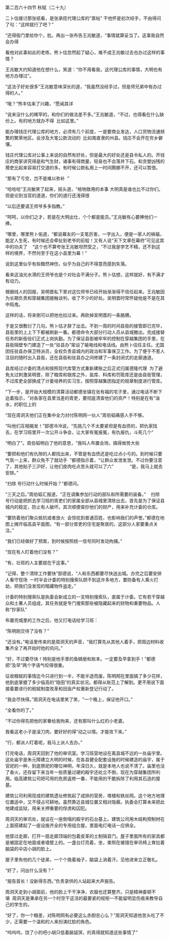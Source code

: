 

第二百六十四节 秋赋（二十九）

二卜估接讨那张纸看，是张承揽代理公库的“禀帖” 干他怀是初次经手，不由得问了句：“这样就行了吧？”

“还得衙门里给你个，批。再出一张布告王兆敏道，“事情就算妥当了。这事我自然会办得

看他对此事如此的老练，熊卜估忽然起了疑心，难不成王兆敏过去也办过这样的事情？

王兆敏大约知道他在想什么，笑道：“你不用看我，这代理公库的事情，大明也有地方办理过”。

“这法子好处很多”王兆敏意味深长的道，“我虽然没经手过，但是师兄弟中有办过得的人。”

“哦？”熊丰估来了兴趣，“愿闻其详

“说来没什么的稀罕的，和你们的做法差不多。”王兆敏道，“不过，也得看在什么缺份上。有的地方就办不得  比如这里。”

能办理钱庄代理公库的地方，必须有几个前提，一是要商业发达，人口货物流通频繁的繁荣地区。会涉及大笔公款流动的  比如南直隶的州县。钱庄不会开在穷乡僻壤。

钱庄代理公库对公事上来说的自然有好处，但是最大的好处还是县令私人的。开钱庄的商家讲究得是和气生财，诸事有得商量，轻易也不会落井下石。和贪婪凶残的猾吏比起来容易打交道的多。有时候公款私用上一时间腾挪不开，还可以暂借。

“那有了亏空，岂不是难以弥补  ”

“哈哈哈”王兆敏笑了起来，摇头道，“格物致用的本事 大明真是谁也比不过你们。但是论到当官的道道，你们的道行还浅得很

“以后还要请王师爷多多指教。”

“呵呵，以你们之才，若是在大明出仕，个个都是能员。”王兆敏有心要捧他们一捧。

“哪里，哪里熊卜佑道，“都说幕友的一支笔厉害，一字出入，便是一家人的祸福，能定人生死，有时候还会牵扯到老爷的前程！又有人说“天下文章在幕府”可见这其中的功夫了    “这个也不算夸张王兆敏坦然受之，“不过我是学艺不精，还不到这样的境界，不然何至于在这小县里为幕！”

说到这里似乎有些黯然神伤，似乎为自己的不得意而感到失落。

看来这油光水滑的王师爷也是个对社会不满分子。熊卜估想，这样就好，有不满才有动力。

根据线人的回报，吴明晋私下里对这位师爷已经开始渐渐得不信任起来。王兆敏因为长期负责和穿越集团接触谈判，收了不少的好处。吴明晋时常怀疑他是不是在其中捣鬼。

这样的话，将来倒可以把他也拉过来。再砍掉吴明晋的一条胳膊。

于是又很敷衍了几句。熊卜估才辞了出去。不到一周的时间县衙的接管即已完毕，县衙里的上上下下都被刷新一番。都德命令大部分行动人员从县城撤出。完成接替任务的新衙役们正式上岗执勤。为了保证县衙被牢牢的控制在穿越集团的手里，在县衙隔壁专门建造了一处“驻县办”架设了输电线和电话线。由熊卜估任主任。尤国团任驻县办保卫特派员，全权负责县城内的政治和军事保卫工作。为了便于不惹人注目的随时出入县衙，还在县衙和驻县办之间修建了一条封闭式的走廊通道。

县库经过计委的清点和按照现代库管方式重新建账之后正式归属德隆代理  为了避免太过刺激吴明晋，除了粮库和银库之外，盐库、料库和罚赃库还是由县衙管理，不过库吏全部换成了计委培养的实习生，按照穿越集团指定的规章制度进行管库。

“下一步，是开始大规模的清算活动都德坐镇在张有福的宅子里，通过电话不断下达着指示，“对各家在县里当差的胥吏，要彻底清查他们的资产！特别是在有“油水，的职位上的

“现在周洞天他们正在集中全力对付陈明网一伙人”周伯韬痛感人手不够。

“叫他们互相揭发！”部德冷冷说，“先挑几个不太要紧但是有血债的，把仇家找去，在学习班里开一次公开斗争会，让大家有冤报冤，有仇报仇，斗死几个”

“明白了”。周伯韬明白了他的意思，“我叫人布置会场，搞得耸势大些

“要把和他们有仇隙的人都找出来，不管是有血债还是吃过点小亏的。到时候只要气氛一上来，群众免不了就动手  ”都德指示着，“让群众发泄发泄。不过你要注意了，其他贴子三沪好，让他们皮肉吃点苦头就可以了六”             “是，我马上就去安排。”

“扫除 号行动什么时候开始？”都德问。

“三天之后。”周伯韬汇报道，“正在调集参加行动的部队和所需要的装备。”    扫除 号行动是把抓去学习班的胥吏们的家属全部从县城里清除出去，首先是为了保证县城内的稳定，防止有人破坏。其次顺便查抄他们的财产，用来补充计委的仓库。

“要防着他们聚众抵抗或者放火  会惊扰到普通百姓，也影响我们的声誉。”都德在地图上摊开临高县平面图，“有一部分胥吏的住宅是聚居的，这部分人家要重点关注。”

“我们已经做好了预案，到时候按照统一信号同时发动拘捕。”

“现在有人盯着他们没有？”

“有，壮班的人主要就在干这事。”

“记得，整个清除工作要快”部德说，“人和东西都要尽快送出城。办完之后要安排人看守现场  一时半会计委的特别搜索队顾不到这许多地方，要防备有人乘火打劫，把我们没发现的暗藏物件盗走。”

计委的特别搜索队是执委会新成立的一支特别搜索队，直属于计委。它有若干穿越众和土著人员组成，其任务就是专门搜索那些被隐藏起来的财物和重要物品。人称“抄家队”

布置完城里的工作之后，他又打电话给学习班：

“陈明刚交待了没有？”

“还没有。”电话里传来的是周洞天的声音，“我打算先从其他人着手，把周边材料收集齐全了再开始时他的讯问。”

“好，不过要尽快！特别是他手里的鱼鳞册和账本。一定要及早拿到手！”都德把“及早”两个字语气咬得很重。

征收粮赋的事情迄今只进行到一半，不能半途而废。陈明网在里面搞了多少花样，他到底掌握了多少临高的“隐田”的真实状况。都得从账范上了解到。更不用说下面接着要进行的税赋制度改革和田亩产权重新登记行动了。

“我会尽快得。”周洞天在电话里笑了笑，“一个晚上，保证他开口。”

“全看你的了。”

“不过你得先把他的家眷给我拘来，还有那叫什么红的小老婆。

我看这老小子是滚刀肉，要好好的得“动之以情。才能攻下来。”

“行，都派人盯着呢，我马上派人去办。”

打完电话，周洞天回到了他的审讯室。学习班营地设在离县城不远的一处庙宇里。这处庙宇是朱元障建立大明的时候，在各县健全配套设施的时候建造的庙宇，属于官祀的一种，到底祭祀的哪位神明，年深日久，就是本地人也说不清了。庙里也没了香火，还存留下来当年一些质量过硬的殿宇还屹立不倒，现在为穿越集团所利用。临高建筑公司把可用的危房返修一番，不能用的干脆拆除了利用其石造的屋基。

建筑公司利用现成的建筑遗址修筑起了成排的营房，塔楼和铁丝网。这个地方地理位置适中，又不侵占可耕地。虽然靠近县城位置又相对隐蔽。执委会打算未来把此地建成监狱，用来关押重要的俘虏和囚犯。

周洞天的审讯处，就设在一座倒塌的殿宇的石台基上。建筑公司用木结构预制材在上面搭建起了一座设施齐全的专用组合屋。里面电灯电话一应俱全。

他穿过走廊，打开一扇走廊顶端的包着皮革的土制隔音门。屋子里面所有的家具都是被固定在地面或者墙壁上的。一盏台灯亮着，坐，束照在被错在审讯椅上耷拉着脑袋的伞店小胡的脸上。

屋子里有他的几个徒弟，一个个挽着袖子，脑袋上淌着汗。见他进来立正敬礼。

“好了，问出什么没有？”

“报告首长！没新得东西。”负责录供的人站起来大声报告。

周洞天走到小胡面前，他的脸上干干净净，衣服也还算整齐。只是精神委顿不堪  周洞天是秉承在另一个时空干这活的最要紧的规矩一不能留明显伤痕来教导自己的学生的。

“好了，你一个粮差，对陈明网有必要这么赤胆忠心么？”周洞天知道他苦头吃了不少，正需要一个温和的人来扮演红脸的角色。

“呜呜呜，饶了小的吧小胡只低着脑袋哭，的真得就知道这些事情了”

